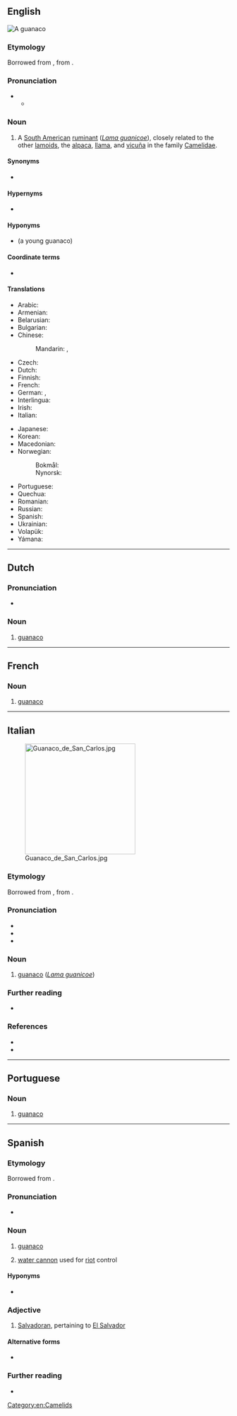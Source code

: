 {{also|guanacó}}
==English==
{{wikipedia}}
[[File:Guanaco 09.24.jpg|thumb|A '''guanaco''']]
{{wikispecies|Lama guanicoe}}

===Etymology===
Borrowed from {{bor|en|es|guanaco}}, from {{der|en|qu|wanaku}}.

===Pronunciation===
* {{IPA|en|/ɡwəˈnɑːkəʊ/}}
** {{audio|en|LL-Q1860 (eng)-Vealhurl-guanaco.wav|Audio (UK)}}

===Noun===
{{en-noun|s|guanacoes}}

# A [[South American]] [[ruminant]] (''[[Lama guanicoe]]''), closely related to the other [[lamoid]]s, the [[alpaca]], [[llama]], and [[vicuña]] in the family [[Camelidae]].

====Synonyms====
* {{lb|en|obsolete}} {{taxlink|Auchenia huanaco|species}}

====Hypernyms====
* {{l|en|camelid}}

====Hyponyms====
* {{l|en|chulengo}} (a young guanaco)

====Coordinate terms====
* {{list:camelids/en}}

====Translations====
{{trans-top|''Lama guanicoe''}}
* Arabic: {{t-needed|ar}}
* Armenian: {{t-needed|hy}}
* Belarusian: {{t-needed|be}}
* Bulgarian: {{t|bg|дива лама|f}}
* Chinese:
*: Mandarin: {{t|cmn|原駝}}, {{t|cmn|原驼|tr=yuántuo}}
* Czech: {{t|cs|guanako}}
* Dutch: {{t+|nl|guanaco}}
* Finnish: {{t+|fi|guanako}}
* French: {{t+|fr|guanaco|m}}
* German: {{t+|de|Guanako|n}}, {{t|de|Huanako|n}}
* Interlingua: {{t|ia|guanaco}}
* Irish: {{t|ga|guanacó|m}}
* Italian: {{t|it|guanaco|m}}
{{trans-mid}}
* Japanese: {{t|ja|グアナコ|tr=guanako}}
* Korean: {{t|ko|과나코}}
* Macedonian: {{t|mk|гва́нако|n}}
* Norwegian:
*: Bokmål: {{t|nb|guanako|m}}
*: Nynorsk: {{t|nn|guanako|m}}
* Portuguese: {{t+|pt|guanaco|m}}
* Quechua: {{t|qu|wanaku}}
* Romanian: {{t+|ro|guanaco|m}}
* Russian: {{t+|ru|гуана́ко|n}}
* Spanish: {{t+|es|guanaco|m}}
* Ukrainian: {{t-needed|uk}}
* Volapük: {{t|vo|huanak}}
* Yámana: {{t|yag|amára}}
{{trans-bottom}}

[[Category:en:Camelids]]

----

==Dutch==

===Pronunciation===
* {{audio|nl|Nl-guanaco.ogg|Audio}}

===Noun===
{{nl-noun|m|-'s|guanacootje}}

# [[#English|guanaco]]

{{topics|nl|Camelids}}

----

==French==

===Noun===
{{fr-noun|m}}

# [[#English|guanaco]]

----

==Italian==
[[File:Guanaco_de_San_Carlos.jpg|thumb|right|250px]]

===Etymology===
Borrowed from {{bor|it|es|guanaco}}, from {{der|it|qu|wanaku}}.

===Pronunciation===
* {{it-IPA|guanàco}}
* {{rhymes|it|ako|s=3}}
* {{hyph|it|gua|nà|co}}

===Noun===
{{it-noun|m|guanachi}}

# [[#English|guanaco]] (''[[Lama guanicoe]]'')
#: {{hyper|it|camelide}}

===Further reading===
* {{pedialite|lang=it}}

===References===
* {{R:it:Trec}}
* {{R:it:Olivetti}}

{{C|it|Camelids}}

----

==Portuguese==

===Noun===
{{pt-noun|m}}

# [[#English|guanaco]] {{gloss|''[[Lama guanicoe]]'', a ruminant of South America}}

----

==Spanish==

===Etymology===
Borrowed from {{bor|es|qu|wanaku}}.

===Pronunciation===
* {{audio|es|LL-Q1321 (spa)-MiguelAlanCS-guanaco.wav|Audio (Peru)}}
{{es-IPA}}

===Noun===
{{es-noun|m}}

# [[#English|guanaco]]
# {{lb|es|colloquial|Chile}} [[water cannon]] used for [[riot]] control

====Hyponyms====
* {{l|es|chulengo}} {{i|young guanaco}}

===Adjective===
{{es-adj}}

# {{lb|es|colloquial|Central America}} [[Salvadoran]], pertaining to [[El Salvador]]
#: {{syn|es|salvadoreño|cuscatleco}}

====Alternative forms====
* {{alter|es|huanaco}}

===Further reading===
* {{R:DRAE}}

{{C|es|Camelids}}